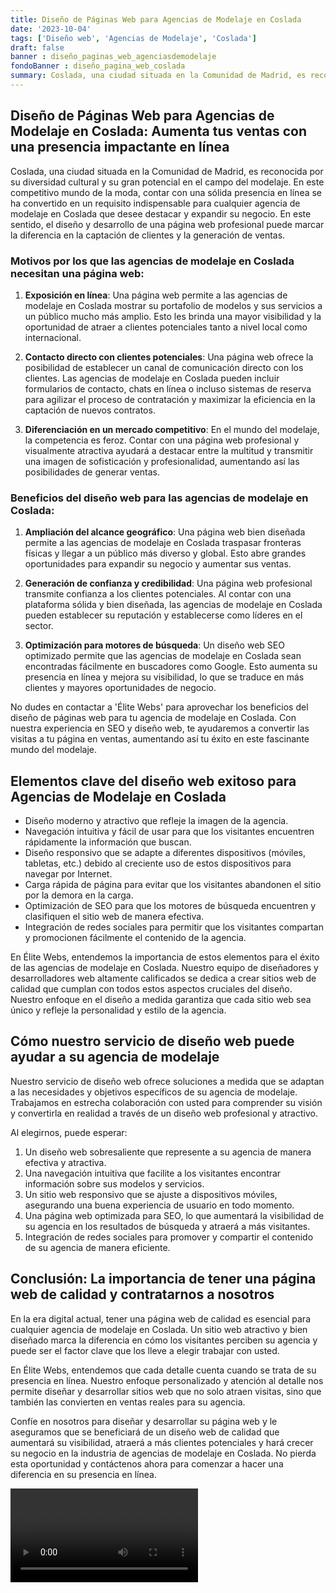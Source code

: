 ```yaml
---
title: Diseño de Páginas Web para Agencias de Modelaje en Coslada
date: '2023-10-04'
tags: ['Diseño web', 'Agencias de Modelaje', 'Coslada']
draft: false
banner : diseño_paginas_web_agenciasdemodelaje
fondoBanner : diseño_pagina_web_coslada
summary: Coslada, una ciudad situada en la Comunidad de Madrid, es reconocida por su diversidad cultural y su gran potencial en el campo del modelaje. En este competitivo mundo de la moda, contar con una sólida presencia en línea se ha convertido en un requisito indispensable para cualquier agencia de modelaje en Coslada que desee destacar y expandir su negocio. En este sentido, el diseño y desarrollo de una página web profesional puede marcar la diferencia en la captación de clientes y la generación de ventas.
---
```


## Diseño de Páginas Web para Agencias de Modelaje en Coslada: Aumenta tus ventas con una presencia impactante en línea

Coslada, una ciudad situada en la Comunidad de Madrid, es reconocida por su diversidad cultural y su gran potencial en el campo del modelaje. En este competitivo mundo de la moda, contar con una sólida presencia en línea se ha convertido en un requisito indispensable para cualquier agencia de modelaje en Coslada que desee destacar y expandir su negocio. En este sentido, el diseño y desarrollo de una página web profesional puede marcar la diferencia en la captación de clientes y la generación de ventas.

### Motivos por los que las agencias de modelaje en Coslada necesitan una página web:

1. **Exposición en línea**: Una página web permite a las agencias de modelaje en Coslada mostrar su portafolio de modelos y sus servicios a un público mucho más amplio. Esto les brinda una mayor visibilidad y la oportunidad de atraer a clientes potenciales tanto a nivel local como internacional.

2. **Contacto directo con clientes potenciales**: Una página web ofrece la posibilidad de establecer un canal de comunicación directo con los clientes. Las agencias de modelaje en Coslada pueden incluir formularios de contacto, chats en línea o incluso sistemas de reserva para agilizar el proceso de contratación y maximizar la eficiencia en la captación de nuevos contratos.

3. **Diferenciación en un mercado competitivo**: En el mundo del modelaje, la competencia es feroz. Contar con una página web profesional y visualmente atractiva ayudará a destacar entre la multitud y transmitir una imagen de sofisticación y profesionalidad, aumentando así las posibilidades de generar ventas.

### Beneficios del diseño web para las agencias de modelaje en Coslada:

1. **Ampliación del alcance geográfico**: Una página web bien diseñada permite a las agencias de modelaje en Coslada traspasar fronteras físicas y llegar a un público más diverso y global. Esto abre grandes oportunidades para expandir su negocio y aumentar sus ventas.

2. **Generación de confianza y credibilidad**: Una página web profesional transmite confianza a los clientes potenciales. Al contar con una plataforma sólida y bien diseñada, las agencias de modelaje en Coslada pueden establecer su reputación y establecerse como líderes en el sector.

3. **Optimización para motores de búsqueda**: Un diseño web SEO optimizado permite que las agencias de modelaje en Coslada sean encontradas fácilmente en buscadores como Google. Esto aumenta su presencia en línea y mejora su visibilidad, lo que se traduce en más clientes y mayores oportunidades de negocio.

No dudes en contactar a 'Élite Webs' para aprovechar los beneficios del diseño de páginas web para tu agencia de modelaje en Coslada. Con nuestra experiencia en SEO y diseño web, te ayudaremos a convertir las visitas a tu página en ventas, aumentando así tu éxito en este fascinante mundo del modelaje.

<GifSeo />

<Cta />

## Elementos clave del diseño web exitoso para Agencias de Modelaje en Coslada

- Diseño moderno y atractivo que refleje la imagen de la agencia.
- Navegación intuitiva y fácil de usar para que los visitantes encuentren rápidamente la información que buscan.
- Diseño responsivo que se adapte a diferentes dispositivos (móviles, tabletas, etc.) debido al creciente uso de estos dispositivos para navegar por Internet.
- Carga rápida de página para evitar que los visitantes abandonen el sitio por la demora en la carga.
- Optimización de SEO para que los motores de búsqueda encuentren y clasifiquen el sitio web de manera efectiva.
- Integración de redes sociales para permitir que los visitantes compartan y promocionen fácilmente el contenido de la agencia.

En Élite Webs, entendemos la importancia de estos elementos para el éxito de las agencias de modelaje en Coslada. Nuestro equipo de diseñadores y desarrolladores web altamente calificados se dedica a crear sitios web de calidad que cumplan con todos estos aspectos cruciales del diseño. Nuestro enfoque en el diseño a medida garantiza que cada sitio web sea único y refleje la personalidad y estilo de la agencia.

## Cómo nuestro servicio de diseño web puede ayudar a su agencia de modelaje

Nuestro servicio de diseño web ofrece soluciones a medida que se adaptan a las necesidades y objetivos específicos de su agencia de modelaje. Trabajamos en estrecha colaboración con usted para comprender su visión y convertirla en realidad a través de un diseño web profesional y atractivo.

Al elegirnos, puede esperar:

1. Un diseño web sobresaliente que represente a su agencia de manera efectiva y atractiva.
2. Una navegación intuitiva que facilite a los visitantes encontrar información sobre sus modelos y servicios.
3. Un sitio web responsivo que se ajuste a dispositivos móviles, asegurando una buena experiencia de usuario en todo momento.
4. Una página web optimizada para SEO, lo que aumentará la visibilidad de su agencia en los resultados de búsqueda y atraerá a más visitantes.
5. Integración de redes sociales para promover y compartir el contenido de su agencia de manera eficiente.

## Conclusión: La importancia de tener una página web de calidad y contratarnos a nosotros

En la era digital actual, tener una página web de calidad es esencial para cualquier agencia de modelaje en Coslada. Un sitio web atractivo y bien diseñado marca la diferencia en cómo los visitantes perciben su agencia y puede ser el factor clave que los lleve a elegir trabajar con usted.

En Élite Webs, entendemos que cada detalle cuenta cuando se trata de su presencia en línea. Nuestro enfoque personalizado y atención al detalle nos permite diseñar y desarrollar sitios web que no solo atraen visitas, sino que también las convierten en ventas reales para su agencia.

Confíe en nosotros para diseñar y desarrollar su página web y le aseguramos que se beneficiará de un diseño web de calidad que aumentará su visibilidad, atraerá a más clientes potenciales y hará crecer su negocio en la industria de agencias de modelaje en Coslada. No pierda esta oportunidad y contáctenos ahora para comenzar a hacer una diferencia en su presencia en línea.

<Video />

<CtaBot job='Agencias de Modelaje' city='Coslada'/>

<Gmaps query='Coslada+españa+maps' />